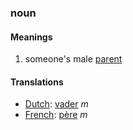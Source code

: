 ===noun===
====Meanings====
#someone's male [[parent]]
====Translations====
*[[Dutch]]: [[vader]] ''m''
*[[French]]: [[père]] ''m''